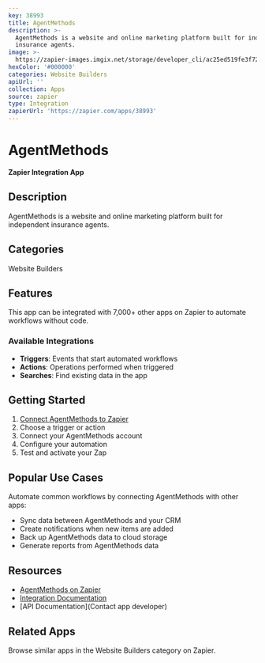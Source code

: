 ```yaml
---
key: 38993
title: AgentMethods
description: >-
  AgentMethods is a website and online marketing platform built for independent
  insurance agents.
image: >-
  https://zapier-images.imgix.net/storage/developer_cli/ac25ed519fe3f7262476b3fbf0761aca.png?auto=format%2Ccompress&ixlib=python-3.0.0&q=50
hexColor: '#000000'
categories: Website Builders
apiUrl: ''
collection: Apps
source: zapier
type: Integration
zapierUrl: 'https://zapier.com/apps/38993'
---
```

# AgentMethods

**Zapier Integration App**

## Description

AgentMethods is a website and online marketing platform built for independent insurance agents.

## Categories

Website Builders

## Features

This app can be integrated with 7,000+ other apps on Zapier to automate workflows without code.

### Available Integrations

- **Triggers**: Events that start automated workflows
- **Actions**: Operations performed when triggered
- **Searches**: Find existing data in the app

## Getting Started

1. [Connect AgentMethods to Zapier](https://zapier.com/apps/38993)
2. Choose a trigger or action
3. Connect your AgentMethods account
4. Configure your automation
5. Test and activate your Zap

## Popular Use Cases

Automate common workflows by connecting AgentMethods with other apps:

- Sync data between AgentMethods and your CRM
- Create notifications when new items are added
- Back up AgentMethods data to cloud storage
- Generate reports from AgentMethods data

## Resources

- [AgentMethods on Zapier](https://zapier.com/apps/38993)
- [Integration Documentation](https://zapier.com/apps/38993/integrations)
- [API Documentation](Contact app developer)

## Related Apps

Browse similar apps in the Website Builders category on Zapier.
